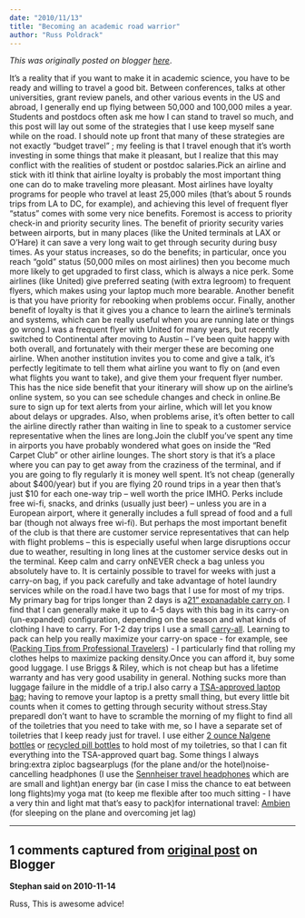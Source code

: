 ```yaml
---
date: "2010/11/13"
title: "Becoming an academic road warrior"
author: "Russ Poldrack"
---
```


*This was originally posted on blogger [here](https://russpoldrack.blogspot.com/2010/11/becoming-academic-road-warrior.html)*.

 It’s a reality that if you want to make it in academic science, you have to be ready and willing to travel a good bit. Between conferences, talks at other universities, grant review panels, and other various events in the US and abroad, I generally end up flying between 50,000 and 100,000 miles a year. Students and postdocs often ask me how I can stand to travel so much, and this post will lay out some of the strategies that I use keep myself sane while on the road. I should note up front that many of these strategies are not exactly “budget travel” ; my feeling is that I travel enough that it’s worth investing in some things that make it pleasant, but I realize that this may conflict with the realities of student or postdoc salaries.Pick an airline and stick with itI think that airline loyalty is probably the most important thing one can do to make traveling more pleasant. Most airlines have loyalty programs for people who travel at least 25,000 miles (that’s about 5 rounds trips from LA to DC, for example), and achieving this level of frequent flyer “status” comes with some very nice benefits. Foremost is access to priority check-in and priority security lines. The benefit of priority security varies between airports, but in many places (like the United terminals at LAX or O’Hare) it can save a very long wait to get through security during busy times. As your status increases, so do the benefits; in particular, once you reach “gold” status (50,000 miles on most airlines) then you become much more likely to get upgraded to first class, which is always a nice perk. Some airlines (like United) give preferred seating (with extra legroom) to frequent flyers, which makes using your laptop much more bearable. Another benefit is that you have priority for rebooking when problems occur. Finally, another benefit of loyalty is that it gives you a chance to learn the airline’s terminals and systems, which can be really useful when you are running late or things go wrong.I was a frequent flyer with United for many years, but recently switched to Continental after moving to Austin – I’ve been quite happy with both overall, and fortunately with their merger these are becoming one airline. When another institution invites you to come and give a talk, it’s perfectly legitimate to tell them what airline you want to fly on (and even what flights you want to take), and give them your frequent flyer number. This has the nice side benefit that your itinerary will show up on the airline’s online system, so you can see schedule changes and check in online.Be sure to sign up for text alerts from your airline, which will let you know about delays or upgrades. Also, when problems arise, it’s often better to call the airline directly rather than waiting in line to speak to a customer service representative when the lines are long.Join the clubIf you’ve spent any time in airports you have probably wondered what goes on inside the “Red Carpet Club” or other airline lounges. The short story is that it’s a place where you can pay to get away from the craziness of the terminal, and if you are going to fly regularly it is money well spent. It’s not cheap (generally about $400/year) but if you are flying 20 round trips in a year then that’s just $10 for each one-way trip – well worth the price IMHO. Perks include free wi-fi, snacks, and drinks (usually just beer) – unless you are in a European airport, where it generally includes a full spread of food and a full bar (though not always free wi-fi). But perhaps the most important benefit of the club is that there are customer service representatives that can help with flight problems – this is especially useful when large disruptions occur due to weather, resulting in long lines at the customer service desks out in the terminal. Keep calm and carry onNEVER check a bag unless you absolutely have to. It is certainly possible to travel for weeks with just a carry-on bag, if you pack carefully and take advantage of hotel laundry services while on the road.I have two bags that I use for most of my trips. My primary bag for trips longer than 2 days is a[ 21” expanadable carry on](http://www.briggs-riley.com/category/productDetail.aspx?id=21-inch-One-touch-Carry-On-Expandable-Upright_U421LX). I find that I can generally make it up to 4-5 days with this bag in its carry-on (un-expanded) configuration, depending on the season and what kinds of clothing I have to carry. For 1-2 day trips I use a small [carry-all](http://www.briggs-riley.com/category/productDetail.aspx?id=Wheeled-Carry-all_U214). Learning to pack can help you really maximize your carry-on space - for example, see ([Packing Tips from Professional Travelers](http://www.nytimes.com/2010/05/06/business/06PACK.html?_r=1)) - I particularly find that rolling my clothes helps to maximize packing density.Once you can afford it, buy some good luggage. I use Briggs & Riley, which is not cheap but has a lifetime warranty and has very good usability in general. Nothing sucks more than luggage failure in the middle of a trip.I also carry a [TSA-approved laptop bag](http://www.timbuk2.com/tb2/products/commute-2.0); having to remove your laptop is a pretty small thing, but every little bit counts when it comes to getting through security without stress.Stay preparedI don’t want to have to scramble the morning of my flight to find all of the toiletries that you need to take with me, so I have a separate set of toiletries that I keep ready just for travel. I use either [2 ounce Nalgene bottles](http://www.rei.com/product/402056) or [recycled pill bottles](http://www.wikihow.com/Reuse-Empty-Pill-Bottles) to hold most of my toiletries, so that I can fit everything into the TSA-approved quart bag. Some things I always bring:extra ziploc bagsearplugs (for the plane and/or the hotel)noise-cancelling headphones (I use the [Sennheiser travel headphones](http://www.sennheiserusa.com/noise-cancelling-headphones-travel-headphones_502818) which are are small and light)an energy bar (in case I miss the chance to eat between long flights)my yoga mat (to keep me flexible after too much sitting - I have a very thin and light mat that's easy to pack)for international travel: [Ambien](http://en.wikipedia.org/wiki/Zolpidem) (for sleeping on the plane and overcoming jet lag)

---

## 1 comments captured from [original post](https://russpoldrack.blogspot.com/2010/11/becoming-academic-road-warrior.html) on Blogger

**Stephan said on 2010-11-14**

Russ, This is awesome advice!

